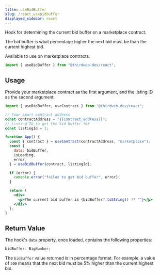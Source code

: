 ```yaml
---
title: useBidBuffer
slug: /react.usebidbuffer
displayed_sidebar: react
---
```



Hook for determining the current bid buffer on a marketplace contract.

The bid buffer is what percentage higher the next bid must be than the current highest bid.

Available to use on marketplace contracts.

```jsx
import { useBidBuffer } from "@thirdweb-dev/react";
```

## Usage

Provide your marketplace contract as the first argument, and the listing ID as the second argument.

```jsx
import { useBidBuffer, useContract } from "@thirdweb-dev/react";

// Your smart contract address
const contractAddress = "{{contract_address}}";
// Listing ID to get the bid buffer for
const listingId = 1;

function App() {
  const { contract } = useContract(contractAddress, "marketplace");
  const {
    data: bidBuffer,
    isLoading,
    error,
  } = useBidBuffer(contract, listingId);

  if (error) {
    console.error("failed to get bid buffer", error);
  }

  return (
    <div>
      <p>The current bid buffer is {bidBuffer?.toString() ?? ""}</p>
    </div>
  );
}
```

## Return Value

The hook's `data` property, once loaded, contains the following properties:

```ts
bidBuffer: BigNumber;
```

The `bidBuffer` value returned is in percentage format. For example, a value of `500` means that the next bid must be 5% higher than the current highest bid.
